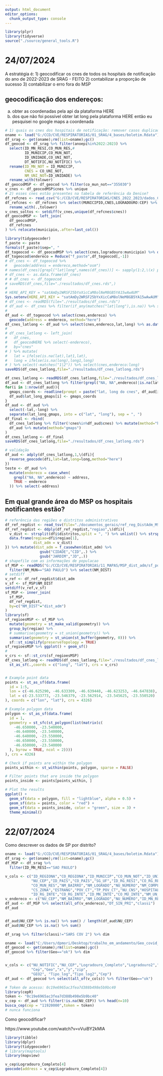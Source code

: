 ```yaml
---
output: html_document
editor_options: 
  chunk_output_type: console
---
```


```r
library(plyr)
library(tidyverse)
source("./source/general_tools.R")
```


# 24/07/2024

A estratégia é:
1) geocodificar os cnes de todos os hospitais de notificação do ano de 2022-2023 de SRAG - FEITO
2) contabilizar a proporção de sucesso
3) contabilizar o erro fora do MSP

## geocodificação dos endereços:
a) obter as coordenadas pela api da plataforma HERE
b) dos que não foi possível obter lat long pela plataforma HERE então eu pesquisei no google maps a coordenada 

```r
# 1) quais os cnes dos hospitais de notificação: remover casos duplicados
oname <- load("G:/CCD/CVE/RESPIRATORIAS/01_SRAG/4_bases/boletim.Rdata")
df_srag <- get(oname);rm(list=oname);gc()
df_geocod <- df_srag %>% filter(anoepi%in%2022:2023) %>% 
  select(ID_MN_RESI,CO_MUN_RES,# 
         ID_MUNICIP,CO_MUN_NOT,
         ID_UNIDADE,CO_UNI_NOT,
         DT_NOTIFIC,NU_NOTIFIC) %>% 
  rename(ID_MN_NOT = ID_MUNICIP,
         CNES = CO_UNI_NOT,
         NM_UNI_NOT=ID_UNIDADE) %>% 
  rename_with(tolower)
df_geocodMSP <- df_geocod %>% filter(co_mun_not=="355030")
v_cnes <- df_geocodMSP$cnes %>% unique
# 2) esses cnes estão presentes na tabela de referência da Denise?
df_refcnes <- read_csv("G:/CCD/CVE/RESPIRATORIAS/CNES_2022_2023/dados_CNES_2223_MSP.csv")
df_refcnes <- df_refcnes %>% select(MUNICIPIO,CNES,LOGRADOURO:CEP) %>% 
  rename_with(.,tolower)
v_cnes_soltos <- setdiff(v_cnes,unique(df_refcnes$cnes))
df_geocodMSP <- left_join(
  df_geocodMSP,
  df_refcnes
) %>% relocate(municipio,.after=last_col())
```
```r
library(tidygeocoder)
f_paste <- paste
formals(f_paste)$sep=", "
df_togeocod <- df_geocodMSP %>% select(cnes,logradouro:municipio) %>% distinct()
df_togeocod$endereco = Reduce("f_paste",df_togeocod[,-1])
# df_cnes <- df_togeocod %>% 
#   geocode(address = endereco,method="osm")
# names(df_cnes)[grepl("lat|long",names(df_cnes))] <- sapply(1:2,\(x) paste0(c("lat","long"),x)) %>% as.vector()
# df_cnes <- as.data.frame(df_cnes)
# # df_cnes <- df_togeocod
# saveRDS(df_cnes,file="./resultados/df_cnes.rds",)
#
# HERE_API_KEY = "satAmDy2WRSF25bYxXicCaM8olNeM8GB5YA15wAwAUM"
Sys.setenv(HERE_API_KEY = "satAmDy2WRSF25bYxXicCaM8olNeM8GB5YA15wAwAUM")
# df_cnes <- readRDS(file="./resultados/df_cnes.rds")
# df_aud <- df_cnes %>% filter(if_any(matches("lat|long"),is.na)) %>% select(cnes,endereco,matches("lat|long"))
#
df_aud <- df_togeocod %>% select(cnes,endereco) %>% 
  geocode(address = endereco, method="here")
df_cnes_latlong <- df_aud %>% select(cnes,endereco,lat,long) %>% as.data.frame()
#
# df_cnes_latlong <- left_join(
#   df_cnes,
#   df_geocodHERE %>% select(-endereco),
#   by="cnes"
# ) %>% mutate(
#   lat = ifelse(is.na(lat),lat1,lat),
#   long = ifelse(is.na(long),long1,long)
# ) %>% select(-matches("1|2")) %>% select(cnes,endereco:long)
saveRDS(df_cnes_latlong,file="./resultados/df_cnes_latlong.rds")
```
```r
df_cnes_latlong <- readRDS(df_cnes_latlong,file="./resultados/df_cnes_latlong.rds")
df_aud <- df_cnes_latlong %>% filter(grepl("NA, NA",endereco)|is.na(lat)|is.na(long)) %>% mutate(lat_long_gmaps=NA)
for(i in 1:nrow(df_aud)){
  gmaps_coords <- readline(prompt = paste("lat, long do cnes", df_aud[i,"cnes"], ": "))
  df_aud$lat_long_gmaps[i] <- gmaps_coords
}
df_aud <- df_aud %>%
  select(-lat,-long) %>% 
  separate(lat_long_gmaps, into = c("lat", "long"), sep = ", ")
df_final <- rbind(
  df_cnes_latlong %>% filter(!cnes%in%df_aud$cnes) %>% mutate(method="here"),
  df_aud %>% mutate(method="gmaps")
)
df_cnes_latlong <- df_final
saveRDS(df_cnes_latlong,file="./resultados/df_cnes_latlong.rds")
```
```r
# validação 
df_aud <- adply(df_cnes_latlong,1,\(dfi){
  reverse_geocode(dfi,lat=lat,long=long,method="here")
})
teste <- df_aud %>% 
  mutate(endereco = case_when(
    grepl("NA, NA",endereco) ~ address,
    TRUE ~ endereco
  )) %>% select(-address)
```

## Em qual grande área do MSP os hospitais notificantes estão?

```r
# referência das regiões e distritos administrativos
df_ref_regdist <- read_tsv(file="./documentos_gerais/ref_reg_DistAdm_MSP.txt",locale = locale(encoding = 'latin1'))
df_ref_regdist <- ddply(df_ref_regdist,"regiao",\(dfi){
  v_dist <- strsplit(dfi$distritos,split = ", ") %>% unlist() %>% strsplit(dfi$distritos,split = ",") %>% unlist()
  data.frame(regiao=dfi$regiao[1],
             dist_adm = v_dist)
}) %>% mutate(dist_adm = f_casewhen(dist_adm) %>% 
                gsub("CIDADE","CID",.) %>% 
                gsub("JARDIM","JD",.))
# shapefile com as informações de populacao
sf_MSP <- readRDS("G:/CCD/CVE/RESPIRATORIAS/11_MAPAS/MSP_dist_adm/sf_pop_ESP_distMSP_2000-2024.rds") %>% 
  filter(NM_MUN=="SAO PAULO") %>% select(NM_DIST)
# setdiff
v_ref <- df_ref_regdist$dist_adm
v_sf <- sf_MSP$NM_DIST
setdiff(v_ref,v_sf)
sf_MSP <- inner_join(
  sf_MSP,
  df_ref_regdist,
  by=c("NM_DIST"="dist_adm")
)
library(sf)
sf_regioesMSP <- sf_MSP %>% 
  mutate(geometry = st_make_valid(geometry)) %>% 
  group_by(regiao) %>% 
  # summarise(geometry = st_union(geometry)) %>% 
  summarise(geometry = st_union(st_buffer(geometry, 0))) %>% 
  sf::st_simplify(preserveTopology = TRUE)
sf_regioesMSP %>% ggplot() + geom_sf()
#
v_crs <- sf::st_crs(sf_regioesMSP)
df_cnes_latlong <- readRDS(df_cnes_latlong,file="./resultados/df_cnes_latlong.rds") %>% 
  st_as_sf(.,coords = c("long", "lat"), crs = v_crs)



```

```r
# Example point data
points <- st_as_sf(data.frame(
  id = 1:5,
  lon = c(-46.625290, -46.633309, -46.639448, -46.623253, -46.647838),
  lat = c(-23.533773, -23.546379, -23.562914, -23.545625, -23.550520)
), coords = c("lon", "lat"), crs = 4326)

# Example polygon data
polygon <- st_as_sf(data.frame(
  id = 1,
  geometry = st_sfc(st_polygon(list(matrix(c(
    -46.650000, -23.540000,
    -46.640000, -23.540000,
    -46.640000, -23.550000,
    -46.650000, -23.550000,
    -46.650000, -23.540000
  ), byrow = TRUE, ncol = 2))))
), crs = 4326)

# Check if points are within the polygon
points_within <- st_within(points, polygon, sparse = FALSE)

# Filter points that are inside the polygon
points_inside <- points[points_within, ]

# Plot the results
ggplot() +
  geom_sf(data = polygon, fill = "lightblue", alpha = 0.5) +
  geom_sf(data = points, color = "red") +
  geom_sf(data = points_inside, color = "green", size = 3) +
  theme_minimal()

```





# 22/07/2024
Como descrever os dados de SP por distrito?



```r
oname <- load("G:/CCD/CVE/RESPIRATORIAS/01_SRAG/4_bases/boletim.Rdata")
df_srag <- get(oname);rm(list=oname);gc()
df_MSP <- df_srag %>% 
  filter(ID_MN_RESI=="SAO PAULO")

v_cols <- c("ID_REGIONA","CO_REGIONA","ID_MUNICIP","CO_MUN_NOT","ID_UNIDADE","CO_UNI_NOT",
            "NU_CEP","ID_PAIS","CO_PAIS","SG_UF","ID_RG_RESI","CO_RG_RESI","ID_MN_RESI",
            "CO_MUN_RES","NM_BAIRRO","NM_LOGRADO","NU_NUMERO","NM_COMPLEM","NU_DDD_TEL","NU_TELEFON",
            "CS_ZONA","ESTRANG","POV_CT","TP_POV_CT","NU_CNS","HOSPITAL","DT_INTERNA","SG_UF_INTE",
            "ID_RG_INTE","CO_RG_INTE","ID_MN_INTE","CO_MU_INTE","NM_UN_INTE","CO_UN_INTE")
v_endereco <- c("NU_CEP","NM_BAIRRO","NM_LOGRADO","NU_NUMERO","ID_MN_RESI")
df_aud <- df_MSP %>% select(all_of(v_endereco),"DT_SIN_PRI","classi")
df_aud


df_aud$NU_CEP %>% is.na() %>% sum() / length(df_aud$NU_CEP)
df_aud$NU_CEP %>% is.na() %>% sum()

df_srag %>% filter(classi!="SARS COV 2") %>% dim
```



```r
oname <- load("C:/Users/dpmori/Desktop/trabalho_em_andamento/Geo_covid_030724.Rdata")
df_geocod <- get(oname);rm(list=oname);gc()
df_geocod %>% filter(Geo=="ok") %>% dim


v_cols <- c("NU_NOTIFIC","NU_CEP","Logradouro_Completo","Logradouro2","NM_LOGRADO","NU_NUMERO","ID_MN_RESI",
            "Cep","Geo","x","y","zip",
            "GEO2", "Tipo_log","Tipo_log2","Cep")
df_aud <- df_geocod %>% select(all_of(v_cols)) %>% filter(Geo=="ok")
```




```r
# Token de acesso: 0c19e6965ac3fea7d388b498e5b9bc40
library(cepR)
token <- "0c19e6965ac3fea7d388b498e5b9bc40"
v_cep <- df_aud %>% filter(!is.na(NU_CEP)) %>% head(n=10)
busca_cep(cep = "11920000",token = token)
# nunca funciona
```



Como geocodificar?

https://www.youtube.com/watch?v=vVuiBY2kMlA

```r
library(tibble)
library(dplyr)
library(tidygeocoder)
# library(maptools)
library(mapview)

v_cep$Logradouro_Completo[4]
geocode(address = v_cep$Logradouro_Completo[4])

```



